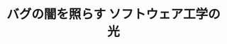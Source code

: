 ﻿---
title: "バグの闇を照らす ソフトウェア工学の光"
category: "情報理工学院"
vol: 77
interviewee: "権藤 克彦"
url: "https://gondowlab.jimdofree.com/"
tags: ["工学","人間","コンピュータ","光","ソフトウェア"]
pdf: "77-2-gondo.pdf"
career: ""
pdfurl: "77-2-gondo/77-2-gondo.pdf"
preface: "現代社会はコンピュータによって支えられている。そのコンピュータはソフトウェアに支えられて動いている。では、ソフトウェアを開発する人間は一体何に支えられているのだろう。それこそがソフトウェア工学である。権藤先生は、ソフトウェア開発者がバグを生み出さないようにするため、開発者を支えるさまざまなツールの開発を行なっている。世界を支えるソフトウェア工学の世界へ、ようこそ。"
---
